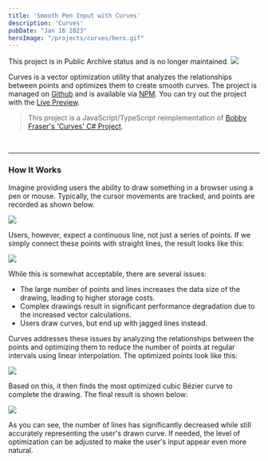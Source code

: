 ```yaml
---
title: 'Smooth Pen Input with Curves'
description: 'Curves'
pubDate: "Jan 16 2023"
heroImage: "/projects/curves/hero.gif"
---
```



<Warning>
  This project is in Public Archive status and is no longer maintained.
</Warning>

<Image width={802} height={408} src="/projects/curves/hero.gif" />

Curves is a vector optimization utility that analyzes the relationships between points and optimizes them to create smooth curves. The project is managed on [Github](https://github.com/winetree94/VectorOptimizer) and is available via [NPM](https://www.npmjs.com/package/vector-optimizer). You can try out the project with the [Live Preview](https://winetree94.github.io/VectorOptimizer).

> This project is a JavaScript/TypeScript reimplementation of [Bobby Fraser's 'Curves' C# Project](https://gitlab.com/burningmime/curves).

<br />

---

### How It Works

Imagine providing users the ability to draw something in a browser using a pen or mouse. Typically, the cursor movements are tracked, and points are recorded as shown below.

<Image width={402} height={327} src="/projects/curves/1.png" />

Users, however, expect a continuous line, not just a series of points. If we simply connect these points with straight lines, the result looks like this:

<Image width={395} height={325} src="/projects/curves/2.png" />

While this is somewhat acceptable, there are several issues:

- The large number of points and lines increases the data size of the drawing, leading to higher storage costs.
- Complex drawings result in significant performance degradation due to the increased vector calculations.
- Users draw curves, but end up with jagged lines instead.

Curves addresses these issues by analyzing the relationships between the points and optimizing them to reduce the number of points at regular intervals using linear interpolation. The optimized points look like this:

<Image width={393} height={319} src="/projects/curves/3.png" />

Based on this, it then finds the most optimized cubic Bézier curve to complete the drawing. The final result is shown below:

<Image width={396} height={326} src="/projects/curves/4.png" />

As you can see, the number of lines has significantly decreased while still accurately representing the user's drawn curve. If needed, the level of optimization can be adjusted to make the user's input appear even more natural.